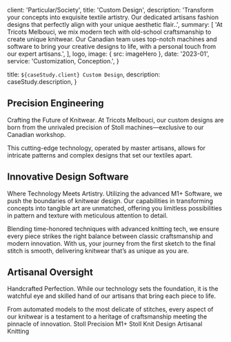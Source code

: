 
  client: 'Particular/Society',
  title: 'Custom Design',
  description:
    'Transform your concepts into exquisite textile artistry. Our dedicated artisans fashion designs that perfectly align with your unique aesthetic flair..',
  summary: [
    'At Tricots Melbouci, we mix modern tech with old-school craftsmanship to create unique knitwear. Our Canadian team uses top-notch machines and software to bring your creative designs to life, with a personal touch from our expert artisans.',  ],
  logo,
  image: { src: imageHero },
  date: '2023-01',
  service: 'Customization, Conception.',
}

  title: `${caseStudy.client} Custom Design`,
  description: caseStudy.description,
}

## Precision Engineering

Crafting the Future of Knitwear. At Tricots Melbouci, our custom designs are born from the unrivaled precision of Stoll machines—exclusive to our Canadian workshop. 

This cutting-edge technology, operated by master artisans, allows for intricate patterns and complex designs that set our textiles apart.

## Innovative Design Software

Where Technology Meets Artistry. Utilizing the advanced M1+ Software, we push the boundaries of knitwear design. Our capabilities in transforming concepts into tangible art are unmatched, offering you limitless possibilities in pattern and texture with meticulous attention to detail.

Blending time-honored techniques with advanced knitting tech, we ensure every piece strikes the right balance between classic craftsmanship and modern innovation. With us, your journey from the first sketch to the final stitch is smooth, delivering knitwear that’s as unique as you are.

## Artisanal Oversight

Handcrafted Perfection. While our technology sets the foundation, it is the watchful eye and skilled hand of our artisans that bring each piece to life. 

From automated models to the most delicate of stitches, every aspect of our knitwear is a testament to a heritage of craftsmanship meeting the pinnacle of innovation.
<TagList>
  <TagListItem>Stoll Precision</TagListItem>
  <TagListItem>M1+ Stoll</TagListItem>
  <TagListItem>Knit Design</TagListItem>
  <TagListItem>Artisanal Knitting</TagListItem>
</TagList>


